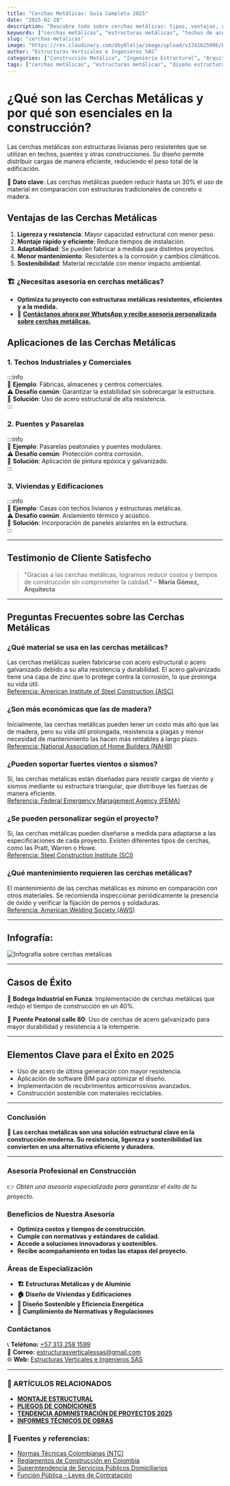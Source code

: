 ```yaml
---
title: "Cerchas Metálicas: Guía Completa 2025"
date: "2025-02-28"
description: "Descubre todo sobre cerchas metálicas: tipos, ventajas, aplicaciones y tendencias para el 2025."
keywords: ["cerchas metálicas", "estructuras metálicas", "techos de acero", "cubiertas metálicas", "construcción en acero", "montaje de cerchas", "tipos de cerchas metálicas", "diseño de estructuras de acero", "construcción liviana con acero"]
slug: "cerchas-metalicas"
image: "https://res.cloudinary.com/dby8lelja/image/upload/v1741625006/Estructuras%20Verticales%20e%20Ingenieros%20SAS/cerchas_metalicas_dnwkfa.webp"
author: "Estructuras Verticales e Ingenieros SAS"
categories: ["Construcción Metálica", "Ingeniería Estructural", "Arquitectura Industrial"]
tags: ["cerchas metálicas", "estructuras metálicas", "diseño estructural", "montaje de estructuras", "acero estructural", "cubiertas metálicas", "tipos de cerchas", "resistencia estructural", "materiales de construcción"]
---
```


# ¿Qué son las Cerchas Metálicas y por qué son esenciales en la construcción?

Las cerchas metálicas son estructuras livianas pero resistentes que se utilizan en techos, puentes y otras construcciones. Su diseño permite distribuir cargas de manera eficiente, reduciendo el peso total de la edificación.

📌 **Dato clave**: Las cerchas metálicas pueden reducir hasta un 30% el uso de material en comparación con estructuras tradicionales de concreto o madera.

## Ventajas de las Cerchas Metálicas

1. **Ligereza y resistencia**: Mayor capacidad estructural con menor peso.
2. **Montaje rápido y eficiente**: Reduce tiempos de instalación.
3. **Adaptabilidad**: Se pueden fabricar a medida para distintos proyectos.
4. **Menor mantenimiento**: Resistentes a la corrosión y cambios climáticos.
5. **Sostenibilidad**: Material reciclable con menor impacto ambiental.

### 🏗️ **¿Necesitas asesoría en cerchas metálicas?**  

- **Optimiza tu proyecto con estructuras metálicas resistentes, eficientes y a la medida.**  
- 📆 [**Contáctanos ahora por WhatsApp y recibe asesoría personalizada sobre cerchas metálicas.**](https://wa.me/573132581599?text=Hola%2C%20quiero%20una%20asesor%C3%ADa%20sobre%20cerchas%20met%C3%A1licas)  



## Aplicaciones de las Cerchas Metálicas

### **1. Techos Industriales y Comerciales**

:::info  
📌 **Ejemplo**: Fábricas, almacenes y centros comerciales.  
⚠ **Desafío común**: Garantizar la estabilidad sin sobrecargar la estructura.  
🔹 **Solución**: Uso de acero estructural de alta resistencia.  
:::

### **2. Puentes y Pasarelas**

:::info  
📌 **Ejemplo**: Pasarelas peatonales y puentes modulares.  
⚠ **Desafío común**: Protección contra corrosión.  
🔹 **Solución**: Aplicación de pintura epóxica y galvanizado.  
:::

### **3. Viviendas y Edificaciones**

:::info  
📌 **Ejemplo**: Casas con techos livianos y estructuras metálicas.  
⚠ **Desafío común**: Aislamiento térmico y acústico.  
🔹 **Solución**: Incorporación de paneles aislantes en la estructura.  
:::

---

## Testimonio de Cliente Satisfecho

> "Gracias a las cerchas metálicas, logramos reducir costos y tiempos de construcción sin comprometer la calidad." – **María Gómez, Arquitecta**

---



## Preguntas Frecuentes sobre las Cerchas Metálicas

### ¿Qué material se usa en las cerchas metálicas?
Las cerchas metálicas suelen fabricarse con acero estructural o acero galvanizado debido a su alta resistencia y durabilidad. El acero galvanizado tiene una capa de zinc que lo protege contra la corrosión, lo que prolonga su vida útil.  
[Referencia: American Institute of Steel Construction (AISC)](https://www.aisc.org/)

### ¿Son más económicas que las de madera?
Inicialmente, las cerchas metálicas pueden tener un costo más alto que las de madera, pero su vida útil prolongada, resistencia a plagas y menor necesidad de mantenimiento las hacen más rentables a largo plazo.  
[Referencia: National Association of Home Builders (NAHB)](https://www.nahb.org/)

### ¿Pueden soportar fuertes vientos o sismos?
Sí, las cerchas metálicas están diseñadas para resistir cargas de viento y sismos mediante su estructura triangular, que distribuye las fuerzas de manera eficiente.  
[Referencia: Federal Emergency Management Agency (FEMA)](https://www.fema.gov/)

### ¿Se pueden personalizar según el proyecto?
Sí, las cerchas metálicas pueden diseñarse a medida para adaptarse a las especificaciones de cada proyecto. Existen diferentes tipos de cerchas, como las Pratt, Warren o Howe.  
[Referencia: Steel Construction Institute (SCI)](https://www.steel-sci.com/)

### ¿Qué mantenimiento requieren las cerchas metálicas?
El mantenimiento de las cerchas metálicas es mínimo en comparación con otros materiales. Se recomienda inspeccionar periódicamente la presencia de óxido y verificar la fijación de pernos y soldaduras.  
[Referencia: American Welding Society (AWS)](https://www.aws.org/)

---

## Infografía: 

![Infografía sobre cerchas metálicas](https://res.cloudinary.com/dby8lelja/image/upload/v1741625233/Estructuras%20Verticales%20e%20Ingenieros%20SAS/cerchas_metalicas_infografia_ofgxdb.webp)

---

## Casos de Éxito

🔹 **Bodega Industrial en Funza**: Implementación de cerchas metálicas que redujo el tiempo de construcción en un 40%.

🔹 **Puente Peatonal calle 80**: Uso de cerchas de acero galvanizado para mayor durabilidad y resistencia a la intemperie.

---

## Elementos Clave para el Éxito en 2025

- Uso de acero de última generación con mayor resistencia.
- Aplicación de software BIM para optimizar el diseño.
- Implementación de recubrimientos anticorrosivos avanzados.
- Construcción sostenible con materiales reciclables.

---

### Conclusión  

📢 **Las cerchas metálicas son una solución estructural clave en la construcción moderna. Su resistencia, ligereza y sostenibilidad las convierten en una alternativa eficiente y duradera.**

---

### Asesoría Profesional en Construcción

👉 *Obtén una asesoría especializada para garantizar el éxito de tu proyecto.*

### Beneficios de Nuestra Asesoría

- **Optimiza costos y tiempos de construcción.**
- **Cumple con normativas y estándares de calidad.**
- **Accede a soluciones innovadoras y sostenibles.**
- **Recibe acompañamiento en todas las etapas del proyecto.**

### Áreas de Especialización

- **🏗 Estructuras Metálicas y de Aluminio**  
- **🏠 Diseño de Viviendas y Edificaciones**  
- **🌱 Diseño Sostenible y Eficiencia Energética**  
- **📜 Cumplimiento de Normativas y Regulaciones**  

### Contáctanos

📞 **Teléfono:** [+57 313 258 1599](tel:+573132581599)  
📩 **Correo:** [estructurasverticalessas@gmail.com](mailto:estructurasverticalessas@gmail.com)  
🌐 **Web:** [Estructuras Verticales e Ingenieros SAS](https://www.estructurasverticales.com)


---
### 📌 ARTÍCULOS RELACIONADOS  

- **[MONTAJE ESTRUCTURAL](https://www.estructurasverticales.com/blog/montaje-estructural-construccion)**  
- **[PLIEGOS DE CONDICIONES](https://www.estructurasverticales.com/blog/elaboracion-pliegos-condiciones)**  
- **[TENDENCIA ADMINISTRACIÓN DE PROYECTOS 2025](https://www.estructurasverticales.com/blog/administracion-proyectos-construccion)**  
- **[INFORMES TÉCNICOS DE OBRAS](https://www.estructurasverticales.com/blog/informes-tecnicos-obras)**  



### 🔗 **Fuentes y referencias:**  

- [Normas Técnicas Colombianas (NTC)](https://www.icontec.org/)  
- [Reglamentos de Construcción en Colombia](https://www.minvivienda.gov.co/)  
- [Superintendencia de Servicios Públicos Domiciliarios](https://www.superservicios.gov.co/)  
- [Función Pública - Leyes de Contratación](https://www.funcionpublica.gov.co/)  


